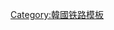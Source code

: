 {{鐵道路線
| 模板名稱 = 庆北线
| 名稱 = [[慶北線]]
| 代表色 = #0066b3
| 背景顏色 = #ffffff
| Logo = [[File:Korail logo.svg|70px]]
| 車站列表 = [[金泉站 (庆尚北道)|金泉]] - <del>[[牙川站|牙川]]</del>(<del>[[南山站 (庆尚北道)|南山]]</del>) - <del>[[杜院站|杜院]]</del>(<del>[[道岩站|道岩]]</del>) - [[玉山站 (庆尚北道)|玉山]] - [[青里站|青里]] - [[尚州站|尚州]] - [[白元站|白元]] - <del>[[杨亭站 (庆尚北道)|杨亭]]</del> - [[咸昌站|咸昌]] - [[店村站|店村]] - <del>[[山阳站 (庆尚北道)|山阳]]</del> - [[龙宫站|龙宫]] - <del>[[松岩站 (庆尚北道)|松岩]]</del> - [[开浦站|开浦]] - <del>[[栗峴站|栗峴]]</del> - <del>[[佳洞站|佳洞]]</del> - [[醴泉站|醴泉]] - <del>[[東醴泉站|東醴泉]]</del> - <del>[[高坪站 (庆尚北道)|高坪]]</del> - <del>[[眉山站 (庆尚北道)|眉山]]</del> - <del>[[普門站 (慶尚北道)|普門]]</del> - <del>[[獐山站|獐山]]</del> - [[鱼登站|鱼登]] - <del>[[美龍站|美龍]]</del> - <del>[[盤邱站|盤邱]]</del> - [[荣州站|荣州]]<br/>已废止区间：[[醴泉站|醴泉]] - <del>[[高坪站 (庆尚北道)|高坪]]</del> - [[虎鳴站|虎鳴]] - [[慶北豐山站|慶北豐山]] - [[鳴洞站|鳴洞]] - [[安东站 (庆尚北道)|慶北安東]]}}<noinclude>
[[Category:韓國铁路模板]]
</noinclude>